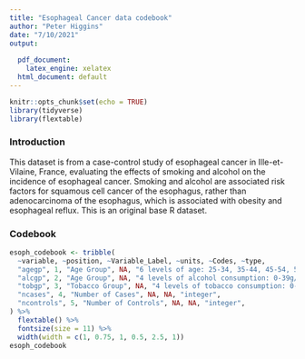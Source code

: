 ```yaml
---
title: "Esophageal Cancer data codebook"
author: "Peter Higgins"
date: "7/10/2021"
output:
  
  pdf_document: 
    latex_engine: xelatex
  html_document: default
---
```


```r
knitr::opts_chunk$set(echo = TRUE)
library(tidyverse)
library(flextable)
```


### Introduction

This dataset is from a case-control study of esophageal cancer in Ille-et-Vilaine, France, evaluating the effects of smoking and alcohol on the incidence of esophageal cancer. Smoking and alcohol are associated risk factors for squamous cell cancer of the esophagus, rather than adenocarcinoma of the esophagus, which is associated with obesity and esophageal reflux. This is an original base R dataset.

### Codebook

```r
esoph_codebook <- tribble(
  ~variable, ~position, ~Variable_Label, ~units, ~Codes, ~type,
  "agegp", 1, "Age Group", NA, "6 levels of age: 25-34, 35-44, 45-54, 55-64, 65-74, 75+", "ordinal factor",
  "alcgp", 2, "Age Group", NA, "4 levels of alcohol consumption: 0-39g/day, 40-79, 80-119, 120+", "ordinal factor",
  "tobgp", 3, "Tobacco Group", NA, "4 levels of tobacco consumption: 0-9g/day, 10-19, 20-29, 30+", "ordinal factor",
  "ncases", 4, "Number of Cases", NA, NA, "integer",
  "ncontrols", 5, "Number of Controls", NA, NA, "integer",
) %>% 
  flextable() %>% 
  fontsize(size = 11) %>% 
  width(width = c(1, 0.75, 1, 0.5, 2.5, 1))
esoph_codebook
```
